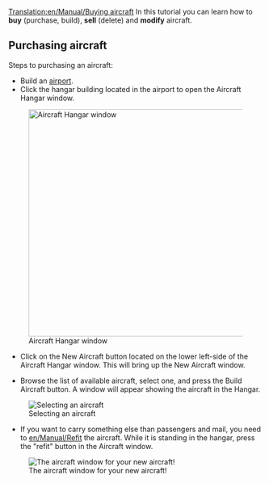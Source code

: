 [[Translation:en/Manual/Buying aircraft]]
{{en/Manual/Tutorial/Navigation}}
In this tutorial you can learn how to '''buy''' (purchase, build), '''sell''' (delete) and '''modify''' aircraft.
== Purchasing aircraft ==

Steps to purchasing an aircraft:

* Build an [[en/Manual/Airport construction|airport]].
* Click the hangar building located in the airport to open the Aircraft Hangar window.
[[File:en/Manual/Step1aircraft.png|none|thumb|450px|Aircraft Hangar window]]

* Click on the New Aircraft button located on the lower left-side of the Aircraft Hangar window. This will bring up the New Aircraft window.

*Browse the list of available aircraft, select one, and press the Build Aircraft button.  A window will appear showing the aircraft in the Hangar. 
[[File:en/Manual/Step3aircraft.png|none|frame|Selecting an aircraft]]

*If you want to carry something else than passengers and mail, you need to [[en/Manual/Refit]] the aircraft.  While it is standing in the hangar, press the "refit" button in the Aircraft window.
[[File:en/Manual/Step4aircraft.png|none|frame|The aircraft window for your new aircraft!]]